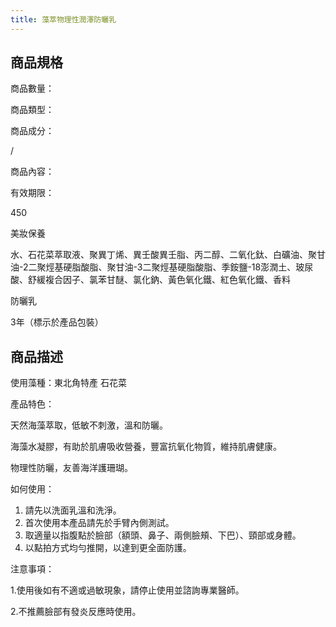 ```yaml
---
title: 藻萃物理性潤澤防曬乳
---
```




<ProductDetails plan={4} item={1}/>

## 商品規格
<div className="w-96 h-auto dark:bg-base-100 shadow-xl lg:w-3/4 mt-8 bg-yellow-50 rounded-lg" >
<div className="card-body">
<div className="flex flex-row space-x-4">
<div className="w-60">
商品數量：

商品類型：

商品成分：

/

商品內容：

有效期限：

</div>
<div className=" w-24"/>
<div className="w-1 bg-slate-400 rounded-3xl"/>
<div>
450

美妝保養

水、石花菜萃取液、聚異丁烯、異壬酸異壬脂、丙二醇、二氧化鈦、白礦油、聚甘油-2二聚烴基硬脂酸脂、聚甘油-3二聚烴基硬脂酸脂、季銨鹽-18澎潤土、玻尿酸、舒緩複合因子、氯苯甘醚、氯化鈉、黃色氧化鐵、紅色氧化鐵、香料

防曬乳

3年（標示於產品包裝） 

</div>
</div>
</div>
</div>

## 商品描述
<div className="w-96 h-auto dark:bg-base-100 shadow-xl lg:w-3/4 mt-8 bg-sky-100" >
        <div className="card-body">
使用藻種：東北角特產 石花菜

產品特色：

天然海藻萃取，低敏不刺激，溫和防曬。

海藻水凝膠，有助於肌膚吸收營養，豐富抗氧化物質，維持肌膚健康。

物理性防曬，友善海洋護珊瑚。

如何使用：

1. 請先以洗面乳溫和洗淨。
2. 首次使用本產品請先於手臂內側測試。
3. 取適量以指腹點於臉部（額頭、鼻子、兩側臉頰、下巴）、頸部或身體。
4. 以點拍方式均勻推開，以達到更全面防護。

注意事項：

1.使用後如有不適或過敏現象，請停止使用並諮詢專業醫師。

2.不推薦臉部有發炎反應時使用。
        </div>
</div >